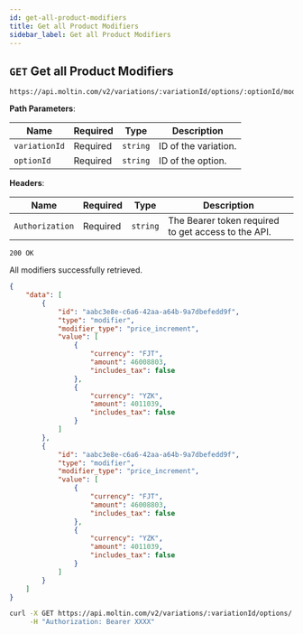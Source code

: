 ```yaml
---
id: get-all-product-modifiers
title: Get all Product Modifiers
sidebar_label: Get all Product Modifiers
---
```


## `GET` Get all Product Modifiers

```http
https://api.moltin.com/v2/variations/:variationId/options/:optionId/modifiers
```

<!--DOCUSAURUS_CODE_TABS-->

<!-- Request -->

**Path Parameters**:

| Name | Required | Type | Description |
| --- | --- | --- | --- |
| `variationId` | Required | `string` | ID of the variation. |
| `optionId` | Required | `string` | ID of the option. |

**Headers**:

| Name | Required | Type | Description |
| --- | --- | --- | --- |
| `Authorization` | Required | `string` | The Bearer token required to get access to the API. |


<!-- Response -->

`200 OK`

All modifiers successfully retrieved.

```json
{
    "data": [
        {
            "id": "aabc3e8e-c6a6-42aa-a64b-9a7dbefedd9f",
            "type": "modifier",
            "modifier_type": "price_increment",
            "value": [
                {
                    "currency": "FJT",
                    "amount": 46008803,
                    "includes_tax": false
                },
                {
                    "currency": "YZK",
                    "amount": 4011039,
                    "includes_tax": false
                }
            ]
        },
        {
            "id": "aabc3e8e-c6a6-42aa-a64b-9a7dbefedd9f",
            "type": "modifier",
            "modifier_type": "price_increment",
            "value": [
                {
                    "currency": "FJT",
                    "amount": 46008803,
                    "includes_tax": false
                },
                {
                    "currency": "YZK",
                    "amount": 4011039,
                    "includes_tax": false
                }
            ]
        }
    ]
}
```

<!--END_DOCUSAURUS_CODE_TABS-->

<!--DOCUSAURUS_CODE_TABS-->

<!--cURL-->

```bash
curl -X GET https://api.moltin.com/v2/variations/:variationId/options/:optionId/modifiers \
     -H "Authorization: Bearer XXXX"
```

<!--END_DOCUSAURUS_CODE_TABS-->
